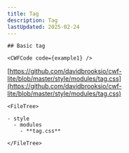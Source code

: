 ```yaml
---
title: Tag
description: Tag
lastUpdated: 2025-02-24
---
```




<Tabs>
  <TabItem label="Overview" icon="puzzle">
    
    ## Basic tag

    <CWFCode code={example1} />
  </TabItem>
  <TabItem label="Files" icon="list-format">

  [https://github.com/davidbrooksio/cwf-lite/blob/master/style/modules/tag.css](https://github.com/davidbrooksio/cwf-lite/blob/master/style/modules/tag.css)
  
    <FileTree>

    - style
      - modules
        - **tag.css**

    </FileTree>
  </TabItem>
  <TabItem label="Stylesheet" icon="open-book">
    <Code code={cssExample} lang="css" />
  </TabItem>
</Tabs>
